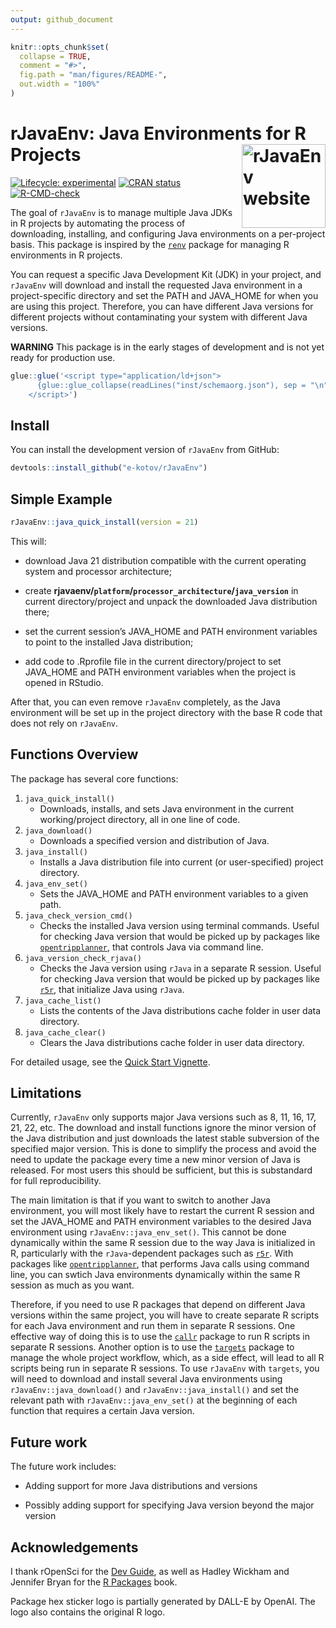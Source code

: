 ```yaml
---
output: github_document
---
```


<!-- README.md is generated from README.Rmd. Please edit that file -->

```r
knitr::opts_chunk$set(
  collapse = TRUE,
  comment = "#>",
  fig.path = "man/figures/README-",
  out.width = "100%"
)
```

# rJavaEnv: Java Environments for R Projects <a href="http://www.ekotov.pro/rJavaEnv/"><img src="man/figures/logo.png" align="right" height="134" alt="rJavaEnv website" /></a>

<!-- badges: start -->

[![Lifecycle: experimental](https://img.shields.io/badge/lifecycle-experimental-orange.svg)](https://lifecycle.r-lib.org/articles/stages.html#experimental){target="_blank"} [![CRAN status](https://www.r-pkg.org/badges/version/rJavaEnv)](https://CRAN.R-project.org/package=rJavaEnv){target="_blank"}
[![R-CMD-check](https://github.com/e-kotov/rJavaEnv/actions/workflows/R-CMD-check.yaml/badge.svg)](https://github.com/e-kotov/rJavaEnv/actions/workflows/R-CMD-check.yaml)
<!-- badges: end -->


The goal of `rJavaEnv` is to manage multiple Java JDKs in R projects by automating the process of downloading, installing, and configuring Java environments on a per-project basis. This package is inspired by the [`renv`](https://rstudio.github.io/renv/){target="_blank"} package for managing R environments in R projects.

You can request a specific Java Development Kit (JDK) in your project, and `rJavaEnv` will download and install the requested Java environment in a project-specific directory and set the PATH and JAVA_HOME for when you are using this project. Therefore, you can have different Java versions for different projects without contaminating your system with different Java versions.

**WARNING** This package is in the early stages of development and is not yet ready for production use.


```r
glue::glue('<script type="application/ld+json">
      {glue::glue_collapse(readLines("inst/schemaorg.json"), sep = "\n")}
    </script>')
```


## Install

You can install the development version of `rJavaEnv` from GitHub:

```r
devtools::install_github("e-kotov/rJavaEnv")
```

## Simple Example

```r
rJavaEnv::java_quick_install(version = 21)
```

This will:

  - download Java 21 distribution compatible with the current operating system and processor architecture;
  
  - create **rjavaenv/`platform`/`processor_architecture`/`java_version`** in current directory/project and unpack the downloaded Java distribution there;
  
  - set the current session's JAVA_HOME and PATH environment variables to point to the installed Java distribution;
  
  - add code to .Rprofile file in the current directory/project to set JAVA_HOME and PATH environment variables when the project is opened in RStudio.

After that, you can even remove `rJavaEnv` completely, as the Java environment will be set up in the project directory with the base R code that does not rely on `rJavaEnv`.


## Functions Overview

The package has several core functions:

1. `java_quick_install()`
   * Downloads, installs, and sets Java environment in the current working/project directory, all in one line of code.

2. `java_download()`
   * Downloads a specified version and distribution of Java.

3. `java_install()`
   * Installs a Java distribution file into current (or user-specified) project directory.

4. `java_env_set()`
   * Sets the JAVA_HOME and PATH environment variables to a given path.

5. `java_check_version_cmd()`
   * Checks the installed Java version using terminal commands. Useful for checking Java version that would be picked up by packages like [`opentripplanner`](https://github.com/ropensci/opentripplanner){target="_blank"}, that controls Java via command line.

6. `java_version_check_rjava()`
   * Checks the Java version using `rJava` in a separate R session. Useful for checking Java version that would be picked up by packages like [`r5r`](https://github.com/ipeaGIT/r5r){target="_blank"}, that initialize Java using `rJava`.

7. `java_cache_list()`
   * Lists the contents of the Java distributions cache folder in user data directory.

8. `java_cache_clear()`
   * Clears the Java distributions cache folder in user data directory.


For detailed usage, see the [Quick Start Vignette](vignettes/quick_start.Rmd).

## Limitations

Currently, `rJavaEnv` only supports major Java versions such as 8, 11, 16, 17, 21, 22, etc. The download and install functions ignore the minor version of the Java distribution and just downloads the latest stable subversion of the specified major version. This is done to simplify the process and avoid the need to update the package every time a new minor version of Java is released. For most users this should be sufficient, but this is substandard for full reproducibility.

The main limitation is that if you want to switch to another Java environment, you will most likely have to restart the current R session and set the JAVA_HOME and PATH environment variables to the desired Java environment using `rJavaEnv::java_env_set()`. This cannot be done dynamically within the same R session due to the way Java is initialized in R, particularly with the `rJava`-dependent packages such as [`r5r`](https://github.com/ipeaGIT/r5r){target="_blank"}. With packages like [`opentripplanner`](https://github.com/ropensci/opentripplanner){target="_blank"}, that performs Java calls using command line, you can swtich Java environments dynamically within the same R session as much as you want.

Therefore, if you need to use R packages that depend on different Java versions within the same project, you will have to create separate R scripts for each Java environment and run them in separate R sessions. One effective way of doing this is to use the [`callr`](https://github.com/r-lib/callr){target="_blank"} package to run R scripts in separate R sessions. Another option is to use the [`targets`](https://github.com/ropensci/targets){target="_blank"} package to manage the whole project workflow, which, as a side effect, will lead to all R scripts being run in separate R sessions. To use `rJavaEnv` with `targets`, you will need to download and install several Java environments using `rJavaEnv::java_download()` and `rJavaEnv::java_install()` and set the relevant path with `rJavaEnv::java_env_set()` at the beginning of each function that requires a certain Java version.

## Future work

The future work includes:

  - Adding support for more Java distributions and versions
  
  - Possibly adding support for specifying Java version beyond the major version
  

## Acknowledgements

I thank rOpenSci for the [Dev Guide](https://devguide.ropensci.org/){target="_blank"}, as well as Hadley Wickham and Jennifer Bryan for the [R Packages](https://r-pkgs.org/){target="_blank"} book.

Package hex sticker logo is partially generated by DALL-E by OpenAI. The logo also contains the original R logo.
